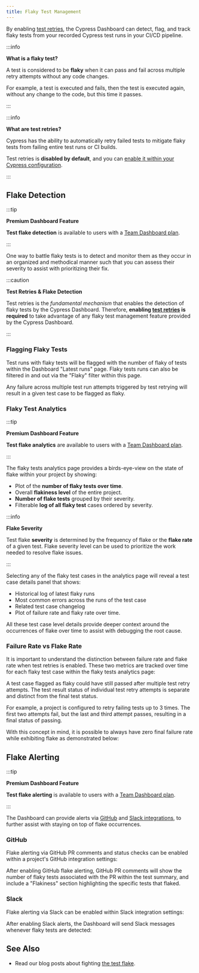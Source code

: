 ```yaml
---
title: Flaky Test Management
---
```


By enabling [test retries](/guides/guides/test-retries), the Cypress Dashboard
can detect, flag, and track flaky tests from your recorded Cypress test runs in
your CI/CD pipeline.

:::info

<strong class="alert-header">What is a flaky test?</strong>

A test is considered to be **flaky** when it can pass and fail across multiple
retry attempts without any code changes.

For example, a test is executed and fails, then the test is executed again,
without any change to the code, but this time it passes.

:::

:::info

<strong class="alert-header">What are test retries?</strong>

Cypress has the ability to automatically retry failed tests to mitigate flaky
tests from failing entire test runs or CI builds.

Test retries is **disabled by default**, and you can
[enable it within your Cypress configuration](/guides/guides/test-retries#Configure-Test-Retries).

:::

## Flake Detection

:::tip

<strong class="alert-header"><Icon name="star"></Icon> Premium Dashboard
Feature</strong>

**Test flake detection** is available to users with a
[Team Dashboard plan](https://cypress.io/pricing).

:::

One way to battle flaky tests is to detect and monitor them as they occur in an
organized and methodical manner such that you can assess their severity to
assist with prioritizing their fix.

:::caution

<strong class="alert-header">Test Retries & Flake Detection</strong>

Test retries is the _fundamental mechanism_ that enables the detection of flaky
tests by the Cypress Dashboard. Therefore, **enabling
[test retries](/guides/guides/test-retries#Configure-Test-Retries) is required**
to take advantage of any flaky test management feature provided by the Cypress
Dashboard.

:::

### Flagging Flaky Tests

Test runs with flaky tests will be flagged with the number of flaky of tests
within the Dashboard "Latest runs" page. Flaky tests runs can also be filtered
in and out via the "Flaky" filter within this page.

<DocsImage src="/img/dashboard/flaky-test-management/flaky-runs-view.png" alt="Flagging flaky tests runs in Cypress Dashboard" ></DocsImage>

Any failure across multiple test run attempts triggered by test retrying will
result in a given test case to be flagged as flaky.

### Flaky Test Analytics

:::tip

<strong class="alert-header"><Icon name="star"></Icon> Premium Dashboard
Feature</strong>

**Test flake analytics** are available to users with a
[Team Dashboard plan](https://cypress.io/pricing).

:::

The flaky tests analytics page provides a birds-eye-view on the state of flake
within your project by showing:

- Plot of the **number of flaky tests over time**.
- Overall **flakiness level** of the entire project.
- **Number of flake tests** grouped by their severity.
- Filterable **log of all flaky test** cases ordered by severity.

:::info

<strong class="alert-header">Flake Severity</strong>

Test flake **severity** is determined by the frequency of flake or the **flake
rate** of a given test. Flake severity level can be used to prioritize the work
needed to resolve flake issues.

:::

<DocsImage src="/img/dashboard/flaky-test-management/flake-analytics.png" alt="Flaky tests analytics" ></DocsImage>

Selecting any of the flaky test cases in the analytics page will reveal a test
case details panel that shows:

- Historical log of latest flaky runs
- Most common errors across the runs of the test case
- Related test case changelog
- Plot of failure rate and flaky rate over time.

All these test case level details provide deeper context around the occurrences
of flake over time to assist with debugging the root cause.

<DocsImage src="/img/dashboard/flaky-test-management/flake-panel.png" alt="Flaky tests analytics details panel" ></DocsImage>

### Failure Rate vs Flake Rate

It is important to understand the distinction between failure rate and flake
rate when test retries is enabled. These two metrics are tracked over time for
each flaky test case within the flaky tests analytics page:

<DocsImage src="/img/dashboard/flaky-test-management/flake-v-fail-2.png" alt="flake rate vs fail rate" ></DocsImage>

A test case flagged as flaky could have still passed after multiple test retry
attempts. The test result status of individual test retry attempts is separate
and distinct from the final test status.

For example, a project is configured to retry failing tests up to 3 times. The
first two attempts fail, but the last and third attempt passes, resulting in a
final status of passing.

With this concept in mind, it is possible to always have zero final failure rate
while exhibiting flake as demonstrated below:

<DocsImage src="/img/dashboard/flaky-test-management/flake-v-fail-1.png" alt="flake rate vs fail rate" ></DocsImage>

## Flake Alerting

:::tip

<strong class="alert-header"><Icon name="star"></Icon> Premium Dashboard
Feature</strong>

**Test flake alerting** is available to users with a
[Team Dashboard plan](https://cypress.io/pricing).

:::

The Dashboard can provide alerts via
[GitHub](/guides/dashboard/github-integration) and
[Slack integrations](/guides/dashboard/slack-integration), to further assist
with staying on top of flake occurrences.

### GitHub

Flake alerting via GitHub PR comments and status checks can be enabled within a
project's GitHub integration settings:

<DocsImage src="/img/dashboard/flaky-test-management/gh-flake.png" alt="GitHub flake alert settings" ></DocsImage>

After enabling GitHub flake alerting, GitHub PR comments will show the number of
flaky tests associated with the PR within the test summary, and include a
"Flakiness" section highlighting the specific tests that flaked.

<DocsImage src="/img/dashboard/flaky-test-management/flake-pr-comment.png" alt="GitHub flake alert pr comment" ></DocsImage>

### Slack

Flake alerting via Slack can be enabled within Slack integration settings:

<DocsImage src="/img/dashboard/flaky-test-management/slack-flake.png" alt="Slack flake alert settings" ></DocsImage>

After enabling Slack alerts, the Dashboard will send Slack messages whenever
flaky tests are detected:

<DocsImage src="/img/dashboard/flaky-test-management/flake-slack-alert.png" alt="Slack flake alert" ></DocsImage>

## See Also

- Read our blog posts about fighting
  [the test flake](https://cypress.io/blog/tag/flake/).
